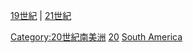 
[[:Category:依年份劃分的19世紀南美洲|19世紀]] | [[:Category:依年份劃分的21世紀南美洲|21世紀]]

[[Category:20世紀南美洲|Category:20世紀南美洲]]
[[Category:依年份劃分的南美洲|20]]
[[Category:依大洲劃分的20世紀各年|South America]]
